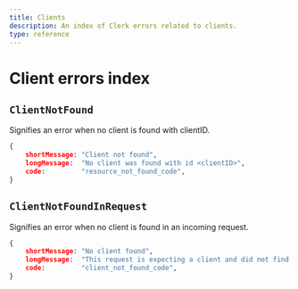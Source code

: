 ```yaml
---
title: Clients
description: An index of Clerk errors related to clients.
type: reference
---
```


# Client errors index

## `ClientNotFound`

Signifies an error when no client is found with clientID.

```json
{
    shortMessage: "Client not found",
    longMessage:  "No client was found with id <clientID>",
    code:         "resource_not_found_code",
}
```

## `ClientNotFoundInRequest`

Signifies an error when no client is found in an incoming request.

```json
{
    shortMessage: "No client found",
    longMessage:  "This request is expecting a client and did not find one",
    code:         "client_not_found_code",
}
```